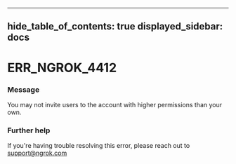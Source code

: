 

---
hide_table_of_contents: true
displayed_sidebar: docs
---


# ERR_NGROK_4412

### Message
You may not invite users to the account with higher permissions than your own.

<ErrorDetails />



### Further help
If you're having trouble resolving this error, please reach out to [support@ngrok.com](mailto:support@ngrok.com?subject=Help%20with%20ERR_NGROK_4412)

